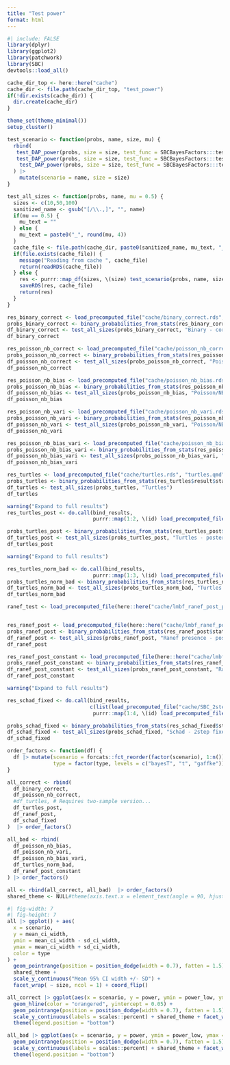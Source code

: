 ```yaml
---
title: "Test power"
format: html
---
```


```r
#| include: FALSE
library(dplyr)
library(ggplot2)
library(patchwork)
library(SBC)
devtools::load_all()

cache_dir_top <- here::here("cache")
cache_dir <- file.path(cache_dir_top, "test_power")
if(!dir.exists(cache_dir)) {
  dir.create(cache_dir)
}

theme_set(theme_minimal())
setup_cluster()
```


```r
test_scenario <- function(probs, name, size, mu) {
  rbind(
   test_DAP_power(probs, size = size, test_func = SBCBayesFactors:::test_func_DAP_t, mu = mu) |> mutate(type = "t"),
   test_DAP_power(probs, size = size, test_func = SBCBayesFactors:::test_func_DAP_bayesT, mu = mu) |> mutate(type = "bayesT"),
    test_DAP_power(probs, size = size, test_func = SBCBayesFactors:::test_func_DAP_gaffke, mu = mu) |> mutate(type = "gaffke")
  ) |> 
    mutate(scenario = name, size = size)
}

test_all_sizes <- function(probs, name, mu = 0.5) {
  sizes <- c(10,50,100)
  sanitized_name <- gsub("[/\\.,]", "", name)
  if(mu == 0.5) {
    mu_text = ""
  } else {
    mu_text = paste0("_", round(mu, 4))
  }
  cache_file <- file.path(cache_dir, paste0(sanitized_name, mu_text, "_", rlang::hash(probs), ".rds"))
  if(file.exists(cache_file)) {
    message("Reading from cache ", cache_file)
    return(readRDS(cache_file))
  } else {
    res <- purrr::map_df(sizes, \(size) test_scenario(probs, name, size, mu = mu))
    saveRDS(res, cache_file)
    return(res)
  }
}
```


```r
res_binary_correct <- load_precomputed_file("cache/binary_correct.rds", "binary_example.qmd")
probs_binary_correct <- binary_probabilities_from_stats(res_binary_correct$result$stats)$prob
df_binary_correct <- test_all_sizes(probs_binary_correct, "Binary - correct")
df_binary_correct
```



```r
res_poisson_nb_correct <- load_precomputed_file("cache/poisson_nb_correct.rds", "poisson_nb_example.qmd")
probs_poisson_nb_correct <- binary_probabilities_from_stats(res_poisson_nb_correct$result$stats)$prob
df_poisson_nb_correct <- test_all_sizes(probs_poisson_nb_correct, "Poisson/NB - correct")
df_poisson_nb_correct
```


```r
res_poisson_nb_bias <- load_precomputed_file("cache/poisson_nb_bias.rds", "poisson_nb_example.qmd")
probs_poisson_nb_bias <- binary_probabilities_from_stats(res_poisson_nb_bias$result$stats)$prob
df_poisson_nb_bias <- test_all_sizes(probs_poisson_nb_bias, "Poisson/NB - bias")
df_poisson_nb_bias
```

```r
res_poisson_nb_vari <- load_precomputed_file("cache/poisson_nb_vari.rds", "poisson_nb_example.qmd")
probs_poisson_nb_vari <- binary_probabilities_from_stats(res_poisson_nb_vari$result$stats)$prob
df_poisson_nb_vari <- test_all_sizes(probs_poisson_nb_vari, "Poisson/NB - variance")
df_poisson_nb_vari
```

```r
res_poisson_nb_bias_vari <- load_precomputed_file("cache/poisson_nb_bias_vari.rds", "poisson_nb_example.qmd")
probs_poisson_nb_bias_vari <- binary_probabilities_from_stats(res_poisson_nb_bias_vari$result$stats)$prob
df_poisson_nb_bias_vari <- test_all_sizes(probs_poisson_nb_bias_vari, "Poisson/NB - bias_vari")
df_poisson_nb_bias_vari
```

```r
res_turtles <- load_precomputed_file("cache/turtles.rds", "turtles.qmd")
probs_turtles <- binary_probabilities_from_stats(res_turtles$result$stats)$prob
df_turtles <- test_all_sizes(probs_turtles, "Turtles")
df_turtles
```


```r
warning("Expand to full results")
res_turtles_post <- do.call(bind_results,
                            purrr::map(1:2, \(id) load_precomputed_file(paste0("cache/turtles_post_half_", id, ".rds"), "turtles_norm_bad.qmd")$result))

probs_turtles_post <- binary_probabilities_from_stats(res_turtles_post$stats)$prob
df_turtles_post <- test_all_sizes(probs_turtles_post, "Turtles - posterior SBC")
df_turtles_post
```


```r
warning("Expand to full results")

res_turtles_norm_bad <- do.call(bind_results,
                            purrr::map(1:3, \(id) load_precomputed_file(paste0("cache/turtles_norm_bad_", id, ".rds"), "turtles_norm_bad.qmd")$result))
probs_turtles_norm_bad <- binary_probabilities_from_stats(res_turtles_norm_bad$stats)$prob
df_turtles_norm_bad <- test_all_sizes(probs_turtles_norm_bad, "Turtles - bad normalization") |> mutate(scenario = "Turtles - bad normalization")
df_turtles_norm_bad
```

```r
ranef_test <- load_precomputed_file(here::here("cache/lmbf_ranef_post_presence_100_tests.rds"), "lmbf_ranef_presence_post_sbc.qmd")


res_ranef_post <- load_precomputed_file(here::here("cache/lmbf_ranef_post_presence_100.rds"), "lmbf_ranef_presence_post_sbc.qmd")$result
probs_ranef_post <- binary_probabilities_from_stats(res_ranef_post$stats)$prob
df_ranef_post <- test_all_sizes(probs_ranef_post, "Ranef presence - posterior SBC", mu = ranef_test$t$null.value)
df_ranef_post
```

```r
res_ranef_post_constant <- load_precomputed_file(here::here("cache/lmbf_ranef_post_presence_constant_100_7500.rds"), "lmbf_ranef_presence_post_constant_sbc.qmd")$result
probs_ranef_post_constant <- binary_probabilities_from_stats(res_ranef_post_constant$stats)$prob
df_ranef_post_constant <- test_all_sizes(probs_ranef_post_constant, "Ranef presence - constant")
df_ranef_post_constant
```

```r
warning("Expand to full results")

res_schad_fixed <- do.call(bind_results,
                           c(list(load_precomputed_file("cache/SBC_2step_fixed.rds", "schad_biased_bf_fixed.qmd")$result),
                            purrr::map(1:4, \(id) load_precomputed_file(paste0("cache/SBC_2step_fixed_more_", id, ".rds"), "schad_biased_bf_fixed.qmd")$result)))

probs_schad_fixed <- binary_probabilities_from_stats(res_schad_fixed$stats)$prob
df_schad_fixed <- test_all_sizes(probs_schad_fixed, "Schad - 2step fixed")
df_schad_fixed
```



```r
order_factors <- function(df) {
  df |> mutate(scenario = forcats::fct_reorder(factor(scenario), 1:n()),
               type = factor(type, levels = c("bayesT", "t", "gaffke")))
}

all_correct <- rbind(
  df_binary_correct,
  df_poisson_nb_correct,
  #df_turtles, # Requires two-sample version...
  df_turtles_post,
  df_ranef_post,
  df_schad_fixed
)  |> order_factors()

all_bad <- rbind(
  df_poisson_nb_bias,
  df_poisson_nb_vari,
  df_poisson_nb_bias_vari,
  df_turtles_norm_bad,
  df_ranef_post_constant
) |> order_factors()

all <- rbind(all_correct, all_bad)  |> order_factors()
shared_theme <- NULL#theme(axis.text.x = element_text(angle = 90, hjust = 1, vjust = 0.5))
```


```r
#| fig-width: 7
#| fig-height: 7
all |> ggplot() + aes(
  x = scenario,
  y = mean_ci_width,
  ymin = mean_ci_width - sd_ci_width,
  ymax = mean_ci_width + sd_ci_width,
  color = type
) +
  geom_pointrange(position = position_dodge(width = 0.7), fatten = 1.5)  + 
  shared_theme + 
  scale_y_continuous("Mean 95% CI width +/- SD") +
  facet_wrap( ~ size, ncol = 1) + coord_flip()
```

```r
all_correct |> ggplot(aes(x = scenario, y = power, ymin = power_low, ymax = power_high, color = type)) +
  geom_hline(color = "orangered", yintercept = 0.05) +
  geom_pointrange(position = position_dodge(width = 0.7), fatten = 1.5)  + 
  scale_y_continuous(labels = scales::percent) + shared_theme + facet_wrap(~size) + coord_flip() +
  theme(legend.position = "bottom")
```

```r
all_bad |> ggplot(aes(x = scenario, y = power, ymin = power_low, ymax = power_high, color = type)) +
  geom_pointrange(position = position_dodge(width = 0.7), fatten = 1.5)  + 
  scale_y_continuous(labels = scales::percent) + shared_theme + facet_wrap(~size) + coord_flip() +
  theme(legend.position = "bottom")

```




